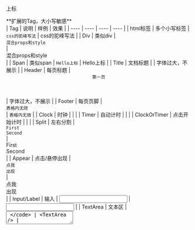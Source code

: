 <Span verticalAlign=super fontSize=0.7em>上标</Span>

<Div textAlign=center fontSize=0.9em color=darkred>
**扩展的Tag，大小写敏感**
</Div>
| Tag | 说明 | 样例 | 效果 |
|  ----  |  ----  |  ----  |  ----  |
| html标签 | 多个小写标签 | <code><span style="backgroundColor:red;fontSize:0.9em">css的驼峰写法</span></code> | <span style="backgroundColor:red;fontSize:0.9em">css的驼峰写法</span> |
| Div | 类似div | <code><Div id=test color=darkred fontSize=0.9em>混合props和style</Div></code> | <Div id=test color=darkred fontSize=0.9em>混合props和style</Div> |
| Span | 类似span | <code>Hello<Span verticalAlign=super fontSize=0.7em>上标</Span></code> | Hello<Span verticalAlign=super fontSize=0.7em>上标</Span> |
| Title  | 文档标题 | <code><Title>mdx-show介绍</Title></code> | 字体过大，不展示 |
| Header | 每页标题 | <code><Header>第一页</Header></code> | 字体过大，不展示 |
| Footer | 每页页脚 | <code><Footer>表格内无效</Footer></code> | <code>表格内无效</code> |
| Clock | 时钟 | <code><Clock></code> | <Clock> |
| Timer | 自动计时 | <code><Timer></code> | <Timer> |
| ClockOrTimer | 点击开始计时 | <code><ClockOrTimer></code> | <ClockOrTimer> |
| Split | 左右分割 | <code><Split><Div>First</Div><Div>Second</Div></Split></code> | <Split><Div>First</Div><Div>Second</Div></Split> |
| Appear | 点击/悬停出现 | <code><Appear><Div outline='2px solid'>点我</Div><Div>出现</Div></Appear></code> | <Appear><Div outline='2px solid'>点我</Div><Div>出现</Div></Appear> |
| Input/Label | 输入 | <code><Input></code> | <Input> |
| TextArea | 文本区 | <code><TextArea /> </code> | <TextArea /> |

<Footer>按动Space键翻页</Footer>

---

<Div textAlign=center fontSize=0.9em color=darkred>
**页面控制指令**
</Div>
| 事件 | 说明 |
|  ----  |  ----  |
| Key F | 全屏/退出全屏 |
| Key Space/PageDown/Button MouseForward | 下一页 |
| Key PageUp/Button MouseBackward  | 上一页 |
| Key Home  | 第一页 |
| Key End  | 最后一页 |
